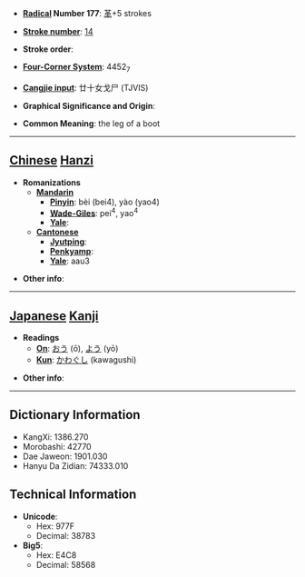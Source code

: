 * '''[[Wiktionary:Chinese radical index| Radical]] Number 177''': [[Wiktionary:Chinese radical index 革|革]]+5 strokes

* '''[[Wiktionary:Chinese total strokes index|Stroke number]]''': [[Wiktionary:Chinese total strokes index 14|14]]

* '''Stroke order''': 

* '''[[Wiktionary:Chinese four corner index|Four-Corner System]]''': 4452<sub>7</sub>

* '''[[Wiktionary:Chinese Cangjie index|Cangjie input]]''': 廿十女戈尸 (TJVIS)

* '''Graphical Significance and Origin''': 

* '''Common Meaning''': the leg of a boot

----

== [[Chinese]] [[Hanzi]] ==

* '''Romanizations'''
** '''[[Mandarin]]'''
*** '''[[Pinyin]]''': bèi (bei4), yào (yao4)
*** '''[[Wade-Giles]]''': pei<sup>4</sup>, yao<sup>4</sup>
*** '''[[Yale]]''': 
** '''[[Cantonese]]'''
*** '''[[Jyutping]]''':
*** '''[[Penkyamp]]''': 
*** '''[[Yale]]''': aau3

* '''Other info''': 

----

== [[Japanese]] [[Kanji]] ==

* '''Readings'''
** '''[[On]]''': [[おう]] (ō), [[よう]] (yō)
** '''[[Kun]]''': [[かわぐし]] (kawagushi)

* '''Other info''':  

----

== Dictionary Information ==

* KangXi: 1386.270
* Morobashi: 42770
* Dae Jaweon: 1901.030
* Hanyu Da Zidian: 74333.010

== Technical Information ==

* '''Unicode''':
** Hex: 977F
** Decimal: 38783
* '''Big5''':
** Hex: E4C8
** Decimal: 58568